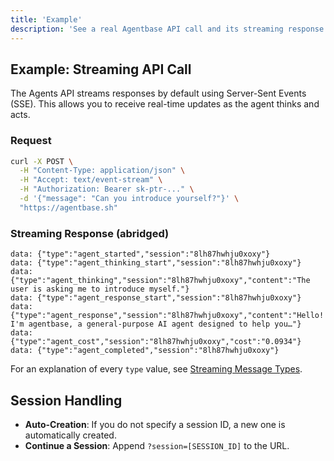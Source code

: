 ```yaml
---
title: 'Example'
description: 'See a real Agentbase API call and its streaming response.'
---
```


## Example: Streaming API Call

The Agents API streams responses by default using Server-Sent Events (SSE). This allows you to receive real-time updates as the agent thinks and acts.

### Request
```bash
curl -X POST \
  -H "Content-Type: application/json" \
  -H "Accept: text/event-stream" \
  -H "Authorization: Bearer sk-ptr-..." \
  -d '{"message": "Can you introduce yourself?"}' \
  "https://agentbase.sh"
```

### Streaming Response (abridged)
```text
data: {"type":"agent_started","session":"8lh87hwhju0xoxy"}
data: {"type":"agent_thinking_start","session":"8lh87hwhju0xoxy"}
data: {"type":"agent_thinking","session":"8lh87hwhju0xoxy","content":"The user is asking me to introduce myself."}
data: {"type":"agent_response_start","session":"8lh87hwhju0xoxy"}
data: {"type":"agent_response","session":"8lh87hwhju0xoxy","content":"Hello! I'm agentbase, a general-purpose AI agent designed to help you…"}
data: {"type":"agent_cost","session":"8lh87hwhju0xoxy","cost":"0.0934"}
data: {"type":"agent_completed","session":"8lh87hwhju0xoxy"}
```

For an explanation of every `type` value, see [Streaming Message Types](/api-reference/streaming-message-types).

## Session Handling
- **Auto-Creation**: If you do not specify a session ID, a new one is automatically created.
- **Continue a Session**: Append `?session=[SESSION_ID]` to the URL. 
